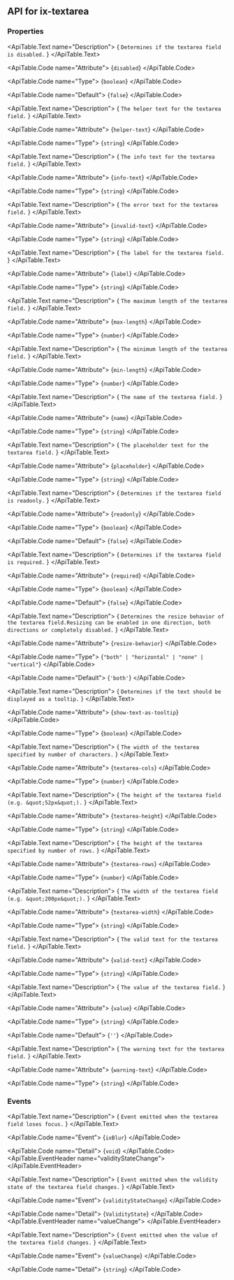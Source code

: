 
## API for ix-textarea

### Properties

<ApiTable id="property-disabled">
  <ApiTable.PropertyHeader name="disabled" singleFramework="">
  </ApiTable.PropertyHeader>

  <ApiTable.Text name="Description">
    { `Determines if the textarea field is disabled.` }
  </ApiTable.Text>

  <ApiTable.Code name="Attribute">
    {`disabled`}
  </ApiTable.Code>

  <ApiTable.Code name="Type">
   {`boolean`}
  </ApiTable.Code>

  <ApiTable.Code name="Default">
    {`false`}
  </ApiTable.Code>

</ApiTable>
<ApiTable id="property-helperText">
  <ApiTable.PropertyHeader name="helperText" singleFramework="">
  </ApiTable.PropertyHeader>

  <ApiTable.Text name="Description">
    { `The helper text for the textarea field.` }
  </ApiTable.Text>

  <ApiTable.Code name="Attribute">
    {`helper-text`}
  </ApiTable.Code>

  <ApiTable.Code name="Type">
   {`string`}
  </ApiTable.Code>


</ApiTable>
<ApiTable id="property-infoText">
  <ApiTable.PropertyHeader name="infoText" singleFramework="">
  </ApiTable.PropertyHeader>

  <ApiTable.Text name="Description">
    { `The info text for the textarea field.` }
  </ApiTable.Text>

  <ApiTable.Code name="Attribute">
    {`info-text`}
  </ApiTable.Code>

  <ApiTable.Code name="Type">
   {`string`}
  </ApiTable.Code>


</ApiTable>
<ApiTable id="property-invalidText">
  <ApiTable.PropertyHeader name="invalidText" singleFramework="">
  </ApiTable.PropertyHeader>

  <ApiTable.Text name="Description">
    { `The error text for the textarea field.` }
  </ApiTable.Text>

  <ApiTable.Code name="Attribute">
    {`invalid-text`}
  </ApiTable.Code>

  <ApiTable.Code name="Type">
   {`string`}
  </ApiTable.Code>


</ApiTable>
<ApiTable id="property-label">
  <ApiTable.PropertyHeader name="label" singleFramework="">
  </ApiTable.PropertyHeader>

  <ApiTable.Text name="Description">
    { `The label for the textarea field.` }
  </ApiTable.Text>

  <ApiTable.Code name="Attribute">
    {`label`}
  </ApiTable.Code>

  <ApiTable.Code name="Type">
   {`string`}
  </ApiTable.Code>


</ApiTable>
<ApiTable id="property-maxLength">
  <ApiTable.PropertyHeader name="maxLength" singleFramework="">
  </ApiTable.PropertyHeader>

  <ApiTable.Text name="Description">
    { `The maximum length of the textarea field.` }
  </ApiTable.Text>

  <ApiTable.Code name="Attribute">
    {`max-length`}
  </ApiTable.Code>

  <ApiTable.Code name="Type">
   {`number`}
  </ApiTable.Code>


</ApiTable>
<ApiTable id="property-minLength">
  <ApiTable.PropertyHeader name="minLength" singleFramework="">
  </ApiTable.PropertyHeader>

  <ApiTable.Text name="Description">
    { `The minimum length of the textarea field.` }
  </ApiTable.Text>

  <ApiTable.Code name="Attribute">
    {`min-length`}
  </ApiTable.Code>

  <ApiTable.Code name="Type">
   {`number`}
  </ApiTable.Code>


</ApiTable>
<ApiTable id="property-name">
  <ApiTable.PropertyHeader name="name" singleFramework="">
  </ApiTable.PropertyHeader>

  <ApiTable.Text name="Description">
    { `The name of the textarea field.` }
  </ApiTable.Text>

  <ApiTable.Code name="Attribute">
    {`name`}
  </ApiTable.Code>

  <ApiTable.Code name="Type">
   {`string`}
  </ApiTable.Code>


</ApiTable>
<ApiTable id="property-placeholder">
  <ApiTable.PropertyHeader name="placeholder" singleFramework="">
  </ApiTable.PropertyHeader>

  <ApiTable.Text name="Description">
    { `The placeholder text for the textarea field.` }
  </ApiTable.Text>

  <ApiTable.Code name="Attribute">
    {`placeholder`}
  </ApiTable.Code>

  <ApiTable.Code name="Type">
   {`string`}
  </ApiTable.Code>


</ApiTable>
<ApiTable id="property-readonly">
  <ApiTable.PropertyHeader name="readonly" singleFramework="">
  </ApiTable.PropertyHeader>

  <ApiTable.Text name="Description">
    { `Determines if the textarea field is readonly.` }
  </ApiTable.Text>

  <ApiTable.Code name="Attribute">
    {`readonly`}
  </ApiTable.Code>

  <ApiTable.Code name="Type">
   {`boolean`}
  </ApiTable.Code>

  <ApiTable.Code name="Default">
    {`false`}
  </ApiTable.Code>

</ApiTable>
<ApiTable id="property-required">
  <ApiTable.PropertyHeader name="required" singleFramework="">
  </ApiTable.PropertyHeader>

  <ApiTable.Text name="Description">
    { `Determines if the textarea field is required.` }
  </ApiTable.Text>

  <ApiTable.Code name="Attribute">
    {`required`}
  </ApiTable.Code>

  <ApiTable.Code name="Type">
   {`boolean`}
  </ApiTable.Code>

  <ApiTable.Code name="Default">
    {`false`}
  </ApiTable.Code>

</ApiTable>
<ApiTable id="property-resizeBehavior">
  <ApiTable.PropertyHeader name="resizeBehavior" singleFramework="">
  </ApiTable.PropertyHeader>

  <ApiTable.Text name="Description">
    { `Determines the resize behavior of the textarea field.Resizing can be enabled in one direction, both directions or completely disabled.` }
  </ApiTable.Text>

  <ApiTable.Code name="Attribute">
    {`resize-behavior`}
  </ApiTable.Code>

  <ApiTable.Code name="Type">
   {`"both" | "horizontal" | "none" | "vertical"`}
  </ApiTable.Code>

  <ApiTable.Code name="Default">
    {`'both'`}
  </ApiTable.Code>

</ApiTable>
<ApiTable id="property-showTextAsTooltip">
  <ApiTable.PropertyHeader name="showTextAsTooltip" singleFramework="">
  </ApiTable.PropertyHeader>

  <ApiTable.Text name="Description">
    { `Determines if the text should be displayed as a tooltip.` }
  </ApiTable.Text>

  <ApiTable.Code name="Attribute">
    {`show-text-as-tooltip`}
  </ApiTable.Code>

  <ApiTable.Code name="Type">
   {`boolean`}
  </ApiTable.Code>


</ApiTable>
<ApiTable id="property-textareaCols">
  <ApiTable.PropertyHeader name="textareaCols" singleFramework="">
  </ApiTable.PropertyHeader>

  <ApiTable.Text name="Description">
    { `The width of the textarea specified by number of characters.` }
  </ApiTable.Text>

  <ApiTable.Code name="Attribute">
    {`textarea-cols`}
  </ApiTable.Code>

  <ApiTable.Code name="Type">
   {`number`}
  </ApiTable.Code>


</ApiTable>
<ApiTable id="property-textareaHeight">
  <ApiTable.PropertyHeader name="textareaHeight" singleFramework="">
  </ApiTable.PropertyHeader>

  <ApiTable.Text name="Description">
    { `The height of the textarea field (e.g. &quot;52px&quot;).` }
  </ApiTable.Text>

  <ApiTable.Code name="Attribute">
    {`textarea-height`}
  </ApiTable.Code>

  <ApiTable.Code name="Type">
   {`string`}
  </ApiTable.Code>


</ApiTable>
<ApiTable id="property-textareaRows">
  <ApiTable.PropertyHeader name="textareaRows" singleFramework="">
  </ApiTable.PropertyHeader>

  <ApiTable.Text name="Description">
    { `The height of the textarea specified by number of rows.` }
  </ApiTable.Text>

  <ApiTable.Code name="Attribute">
    {`textarea-rows`}
  </ApiTable.Code>

  <ApiTable.Code name="Type">
   {`number`}
  </ApiTable.Code>


</ApiTable>
<ApiTable id="property-textareaWidth">
  <ApiTable.PropertyHeader name="textareaWidth" singleFramework="">
  </ApiTable.PropertyHeader>

  <ApiTable.Text name="Description">
    { `The width of the textarea field (e.g. &quot;200px&quot;).` }
  </ApiTable.Text>

  <ApiTable.Code name="Attribute">
    {`textarea-width`}
  </ApiTable.Code>

  <ApiTable.Code name="Type">
   {`string`}
  </ApiTable.Code>


</ApiTable>
<ApiTable id="property-validText">
  <ApiTable.PropertyHeader name="validText" singleFramework="">
  </ApiTable.PropertyHeader>

  <ApiTable.Text name="Description">
    { `The valid text for the textarea field.` }
  </ApiTable.Text>

  <ApiTable.Code name="Attribute">
    {`valid-text`}
  </ApiTable.Code>

  <ApiTable.Code name="Type">
   {`string`}
  </ApiTable.Code>


</ApiTable>
<ApiTable id="property-value">
  <ApiTable.PropertyHeader name="value" singleFramework="">
  </ApiTable.PropertyHeader>

  <ApiTable.Text name="Description">
    { `The value of the textarea field.` }
  </ApiTable.Text>

  <ApiTable.Code name="Attribute">
    {`value`}
  </ApiTable.Code>

  <ApiTable.Code name="Type">
   {`string`}
  </ApiTable.Code>

  <ApiTable.Code name="Default">
    {`''`}
  </ApiTable.Code>

</ApiTable>
<ApiTable id="property-warningText">
  <ApiTable.PropertyHeader name="warningText" singleFramework="">
  </ApiTable.PropertyHeader>

  <ApiTable.Text name="Description">
    { `The warning text for the textarea field.` }
  </ApiTable.Text>

  <ApiTable.Code name="Attribute">
    {`warning-text`}
  </ApiTable.Code>

  <ApiTable.Code name="Type">
   {`string`}
  </ApiTable.Code>


</ApiTable>


### Events

<ApiTable id="event-ixBlur">
  <ApiTable.EventHeader name="ixBlur">
  </ApiTable.EventHeader>

  <ApiTable.Text name="Description">
    { `Event emitted when the textarea field loses focus.` }
  </ApiTable.Text>

  <ApiTable.Code name="Event">
    {`ixBlur`}
  </ApiTable.Code>

  <ApiTable.Code name="Detail">
    {`void`}
  </ApiTable.Code>
</ApiTable>
<ApiTable id="event-validityStateChange">
  <ApiTable.EventHeader name="validityStateChange">
  </ApiTable.EventHeader>

  <ApiTable.Text name="Description">
    { `Event emitted when the validity state of the textarea field changes.` }
  </ApiTable.Text>

  <ApiTable.Code name="Event">
    {`validityStateChange`}
  </ApiTable.Code>

  <ApiTable.Code name="Detail">
    {`ValidityState`}
  </ApiTable.Code>
</ApiTable>
<ApiTable id="event-valueChange">
  <ApiTable.EventHeader name="valueChange">
  </ApiTable.EventHeader>

  <ApiTable.Text name="Description">
    { `Event emitted when the value of the textarea field changes.` }
  </ApiTable.Text>

  <ApiTable.Code name="Event">
    {`valueChange`}
  </ApiTable.Code>

  <ApiTable.Code name="Detail">
    {`string`}
  </ApiTable.Code>
</ApiTable>


